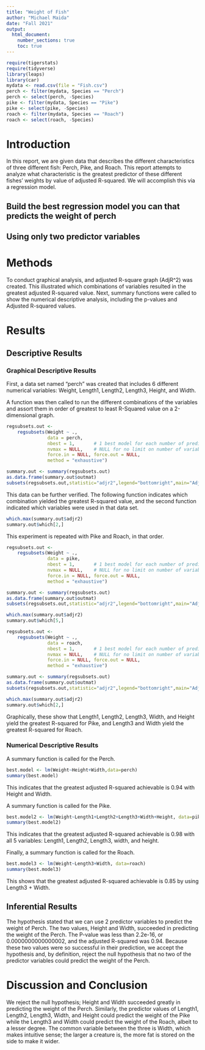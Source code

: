 ```yaml
---
title: "Weight of Fish"
author: "Michael Maida"
date: "Fall 2021"
output: 
  html_document:
    number_sections: true
    toc: true
---
```



```r
require(tigerstats)
require(tidyverse)
library(leaps)
library(car)
mydata <- read.csv(file = "Fish.csv")
perch <- filter(mydata, Species == "Perch")
perch <- select(perch, -Species)
pike <- filter(mydata, Species == "Pike")
pike <- select(pike, -Species)
roach <- filter(mydata, Species == "Roach")
roach <- select(roach, -Species)
```

# Introduction

<!--In this section you explain what you are trying to show.  Where did the data come from?  What is the research or other question you are trying to answer?!-->

In this report, we are given data that describes the different characteristics of three different fish: Perch, Pike, and Roach. This report attempts to analyze what characteristic is the greatest predictor of these different fishes' weights by value of adjusted R-squared. We will accomplish this via a regression model.

## Build the best regression model you can that predicts the weight of perch
## Using only two predictor variables  


# Methods

<!--Decide on your methods:  use "variable analysis" or other appropriate descriptors.  Make sure to choose at least one graphical method and at least one numerical method.!-->

To conduct graphical analysis, and adjusted R-square graph (AdjR^2) was created. This illustrated which combinations of variables resulted in the greatest adjusted R-squared value. Next, summary functions were called to show the numerical descriptive analysis, including the p-values and Adjusted R-squared values.

# Results

<!--Divide this section into two sub-sections:  One for your descriptive  results and one for your inferential results.!-->

## Descriptive Results

### Graphical Descriptive Results

<!--Graphical results here.  Make sure to show your code.  Provide appropriate labels for axes, giving units if possible, and provide a good title for the graph, too.  Use the graphical results to describe the patterns if any that exist in the data as focused toward the research question!-->

First, a data set named "perch" was created that includes 6 different numerical variables: Weight, Length1, Length2, Length3, Height, and Width.

A function was then called to run the different combinations of the variables and assort them in order of greatest to least R-Squared value on a 2-dimensional graph.

```r
regsubsets.out <-
    regsubsets(Weight ~ .,
               data = perch,
               nbest = 1,       # 1 best model for each number of predictors
               nvmax = NULL,    # NULL for no limit on number of variables
               force.in = NULL, force.out = NULL,
               method = "exhaustive")

summary.out <- summary(regsubsets.out)
as.data.frame(summary.out$outmat)
subsets(regsubsets.out,statistic="adjr2",legend="bottomright",main="Adjusted R^2")
```

This data can be further verified. The following function indicates which combination yielded the greatest R-squared value, and the second function indicated which variables were used in that data set.

```r
which.max(summary.out$adjr2)
summary.out$which[2,]
```

This experiment is repeated with Pike and Roach, in that order.

```r
regsubsets.out <-
    regsubsets(Weight ~ .,
               data = pike,
               nbest = 1,       # 1 best model for each number of predictors
               nvmax = NULL,    # NULL for no limit on number of variables
               force.in = NULL, force.out = NULL,
               method = "exhaustive")

summary.out <- summary(regsubsets.out)
as.data.frame(summary.out$outmat)
subsets(regsubsets.out,statistic="adjr2",legend="bottomright",main="Adjusted R^2")
```

```r
which.max(summary.out$adjr2)
summary.out$which[5,]
```

```r
regsubsets.out <-
    regsubsets(Weight ~ .,
               data = roach,
               nbest = 1,       # 1 best model for each number of predictors
               nvmax = NULL,    # NULL for no limit on number of variables
               force.in = NULL, force.out = NULL,
               method = "exhaustive")

summary.out <- summary(regsubsets.out)
as.data.frame(summary.out$outmat)
subsets(regsubsets.out,statistic="adjr2",legend="bottomright",main="Adjusted R^2")
```

```r
which.max(summary.out$adjr2)
summary.out$which[2,]
```

Graphically, these show that Length1, Length2, Length3, Width, and Height yield the greatest R-squared for Pike, and Length3 and Width yield the greatest R-squared for Roach.

### Numerical Descriptive Results

<!--Numerical results go here. Use the numerical results to describe the patterns if any that exist in the data as focused toward the research question!-->

A summary function is called for the Perch.

```r
best.model <- lm(Weight~Height+Width,data=perch)
summary(best.model)
```

This indicates that the greatest adjusted R-squared achievable is 0.94 with Height and Width.

A summary function is called for the Pike.

```r
best.model2 <- lm(Weight~Length1+Length2+Length3+Width+Height, data=pike)
summary(best.model2)
```

This indicates that the greatest adjusted R-squared achievable is 0.98 with all 5 variables: Length1, Length2, Length3, width, and height.

Finally, a summary function is called for the Roach.

```r
best.model3 <- lm(Weight~Length3+Width, data=roach)
summary(best.model3)
```

This shows that the greatest adjusted R-squared achievable is 0.85 by using Length3 + Width.

## Inferential Results

<!--State hypothesis clearly.  Make sure your discussion of the inferential test covers all the aspects that the test output produces, such as test statistic, p-value etc.  Make a decision about the null hypothesis, explain the assumptions on which the selected test/procedure was based, and why the chosen procedure satisfys the assumptions and is appropriate to answer the research question!-->

The hypothesis stated that we can use 2 predictor variables to predict the weight of Perch. The two values, Height and Width, succeeded in predicting the weight of the Perch. The P-value was less than 2.2e-16, or 0.0000000000000002, and the adjusted R-squared was 0.94. Because these two values were so successful in their prediction, we accept the hypothesis and, by definition, reject the null hypothesis that no two of the predictor variables could predict the weight of the Perch.

# Discussion and Conclusion

<!--Discussion and conclusion here.  If you found a relationship be sure to consider whether the relationship occurs because one of the variavbles causes the other, or whether they perhasps are related for some other reason.  Watch the chapter 6 videos from the GeorgeTown videos collection.!-->

We reject the null hypothesis; Height and Width succeeded greatly in predicting the weight of the Perch. Similarly, the predictor values of Length1, Length2, Length3, Width, and Height could predict the weight of the Pike while the Length3 and Width could predict the weight of the Roach, albeit to a lesser degree. The common variable between the three is Width, which makes intuitive sense; the larger a creature is, the more fat is stored on the side to make it wider. 
